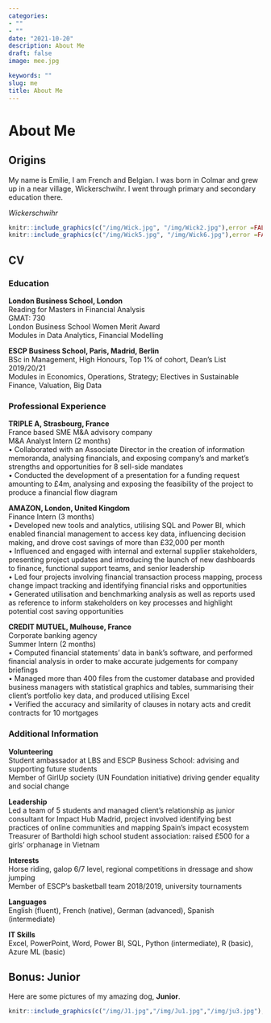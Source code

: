 ```yaml
---
categories:  
- ""
- ""
date: "2021-10-20"
description: About Me
draft: false
image: mee.jpg

keywords: ""
slug: me
title: About Me
---
```


# About Me

## Origins 

My name is Emilie, I am French and Belgian. I was born in Colmar and grew up in a near village, Wickerschwihr. I went through primary and secondary education there.

*Wickerschwihr*

```r
knitr::include_graphics(c("/img/Wick.jpg", "/img/Wick2.jpg"),error =FALSE)
knitr::include_graphics(c("/img/Wick5.jpg", "/img/Wick6.jpg"),error =FALSE)
```

## CV

### Education 

**London Business School, London**  
 	Reading for Masters in Financial Analysis  
  GMAT: 730  
  London Business School Women Merit Award  
  Modules in Data Analytics, Financial Modelling  

**ESCP Business School, Paris, Madrid, Berlin**  
 	BSc in Management, High Honours, Top 1% of cohort, Dean's List 2019/20/21  
	Modules in Economics, Operations, Strategy; Electives in Sustainable Finance, Valuation, Big Data


### Professional Experience

**TRIPLE A, Strasbourg, France**  
	France based SME M&A advisory company  
 	M&A Analyst Intern (2 months)  
•	Collaborated with an Associate Director in the creation of information memoranda, analysing financials, and exposing company’s and market’s strengths and opportunities for 8 sell-side mandates  
•	Conducted the development of a presentation for a funding request amounting to £4m, analysing and exposing the feasibility of the project to produce a financial flow diagram  

**AMAZON, London, United Kingdom**  
 	Finance Intern (3 months)  
•	Developed new tools and analytics, utilising SQL and Power BI, which enabled financial management to access key data, influencing decision making, and drove cost savings of more than £32,000 per month  
•	Influenced and engaged with internal and external supplier stakeholders, presenting project updates and introducing the launch of new dashboards to finance, functional support teams, and senior leadership  
•	Led four projects involving financial transaction process mapping, process change impact tracking and identifying financial risks and opportunities  
•	Generated utilisation and benchmarking analysis as well as reports used as reference to inform stakeholders on key processes and highlight potential cost saving opportunities

**CREDIT MUTUEL, Mulhouse, France**  
 	Corporate banking agency  
 	Summer Intern (2 months)  
•	Computed financial statements' data in bank's software, and performed financial analysis in order to make accurate judgements for company briefings  
•	Managed more than 400 files from the customer database and provided business managers with statistical graphics and tables, summarising their client's portfolio key data, and produced utilising Excel  
•	Verified the accuracy and similarity of clauses in notary acts and credit contracts for 10 mortgages  


### Additional Information

**Volunteering**  
Student ambassador at LBS and ESCP Business School: advising and supporting future students  
Member of GirlUp society (UN Foundation initiative) driving gender equality and social change  

**Leadership**  
Led a team of 5 students and managed client’s relationship as junior consultant for Impact Hub Madrid, project involved identifying best practices of online communities and mapping Spain’s impact ecosystem  
Treasurer of Bartholdi high school student association: raised £500 for a girls’ orphanage in Vietnam

**Interests**  
Horse riding, galop 6/7 level, regional competitions in dressage and show jumping  
Member of ESCP’s basketball team 2018/2019, university tournaments

**Languages **  
English (fluent), French (native), German (advanced), Spanish (intermediate)

**IT Skills**  
Excel, PowerPoint, Word, Power BI, SQL, Python (intermediate), R (basic), Azure ML (basic)



## Bonus: Junior

Here are some pictures of my amazing dog, **Junior**.

```r
knitr::include_graphics(c("/img/J1.jpg","/img/Ju1.jpg","/img/ju3.jpg"), error =FALSE)
```



